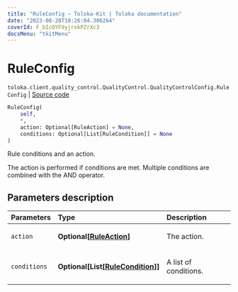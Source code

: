 ```yaml
---
title: "RuleConfig — Toloka-Kit | Toloka documentation"
date: "2023-08-28T10:26:04.306264"
coverId: F_bIcOYF9yjrxkPZrXc3
docsMenu: "tkitMenu"
---
```


# RuleConfig

`toloka.client.quality_control.QualityControl.QualityControlConfig.RuleConfig` | [Source code](https://github.com/Toloka/toloka-kit/blob/v1.2.1/src/client/quality_control.py#L127)

```python
RuleConfig(
    self,
    *,
    action: Optional[RuleAction] = None,
    conditions: Optional[List[RuleCondition]] = None
)
```

Rule conditions and an action.

The action is performed if conditions are met. Multiple conditions are combined with the AND operator.

## Parameters description

| Parameters | Type | Description |
| :----------| :----| :-----------|
`action`|**Optional\[[RuleAction](/docs/toloka-kit/reference/toloka.client.actions.RuleAction)\]**|<p>The action.</p>
`conditions`|**Optional\[List\[[RuleCondition](/docs/toloka-kit/reference/toloka.client.conditions.RuleCondition)\]\]**|<p>A list of conditions.</p>